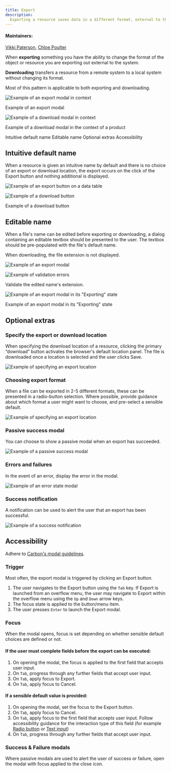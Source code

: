 ```yaml
---
title: Export
description:
  Exporting a resource saves data in a different format, external to the system.
---
```


#### Maintainers:

[Vikki Paterson](https://github.com/vikkipaterson),
[Chloe Poulter](https://github.com/chloepoulterdesign)

<PageDescription>

When **exporting** something you have the ability to change the format of the
object or resource you are exporting out external to the system.

**Downloading** transfers a resource from a remote system to a local system
without changing its format.

Most of this pattern is applicable to both exporting and downloading.

</PageDescription>

![Example of an export modal in context](images/0.png)

<Caption>Example of an export modal</Caption>

![Example of a download modal in context](images/download0.png)

<Caption>Example of a download modal in the context of a product</Caption>

<AnchorLinks>

<AnchorLink>Intuitive default name</AnchorLink>
<AnchorLink>Editable name</AnchorLink>
<AnchorLink small>Optional extras</AnchorLink>
<AnchorLink small>Accessibility</AnchorLink>

</AnchorLinks>

## Intuitive default name

When a resource is given an intuitive name by default and there is no choice of
an export or download location, the export occurs on the click of the Export
button and nothing additional is displayed.

<Row>
<Column colLg={8}>

![Example of an export button on a data table](images/1.png)

</Column>
</Row>

<Row>
 <Column colLg={8}>

![Example of a download button](images/download1.png)

<Caption>Example of a download button</Caption>

 </Column>
</Row>

## Editable name

When a file's name can be edited before exporting or downloading, a dialog
containing an editable textbox should be presented to the user. The textbox
should be pre-populated with the file's default name.

When downloading, the file extension is not displayed.

<Row>
<Column colLg={8}>

![Example of an export modal](images/2.png)

![Example of validation errors](images/newimage1.png)

<Caption>Validate the edited name's extension.</Caption>

![Example of an export modal in its "Exporting" state](images/3.png)

<Caption>Example of an export modal in its "Exporting" state</Caption>

</Column>
</Row>

## Optional extras

### Specify the export or download location

When specifying the download location of a resource, clicking the primary
“download” button activates the browser's default location panel. The file is
downloaded once a location is selected and the user clicks Save.

<Row>
<Column colLg={8}>

![Example of specifying an export location](images/newimage2.png)

</Column>
</Row>

### Choosing export format

When a file can be exported in 2-5 different formats, these can be presented in
a radio-button selection. Where possible, provide guidance about which format a
user might want to choose, and pre-select a sensible default.

<Row>
<Column colLg={8}>

![Example of specifying an export location](images/Format_Selection.png)

</Column>
</Row>

### Passive success modal

You can choose to show a passive modal when an export has succeeded.

<Row>
<Column colLg={8}>

![Example of a passive success modal](images/newimage3.png)

</Column>
</Row>

### Errors and failures

In the event of an error, display the error in the modal.

<Row>
<Column colLg={8}>

![Example of an error state modal](images/newimage4.png)

</Column>
</Row>

### Success notification

A notification can be used to alert the user that an export has been successful.

<Row>
<Column colLg={8}>

![Example of a success notification](images/newimage5.png)

</Column>
</Row>

## Accessibility

Adhere to
[Carbon's modal guidelines](https://www.carbondesignsystem.com/components/modal/accessibility).

### Trigger

Most often, the export modal is triggered by clicking an Export button.

1. The user navigates to the Export button using the `Tab` key. If Export is
   launched from an overflow menu, the user may navigate to Export within the
   overflow menu using the `Up` and `Down` arrow keys.
2. The focus state is applied to the button/menu item.
3. The user presses `Enter` to launch the Export modal.

### Focus

When the modal opens, focus is set depending on whether sensible default choices
are defined or not.

#### If the user must complete fields before the export can be executed:

1. On opening the modal, the focus is applied to the first field that accepts
   user input.
2. On `Tab`, progress through any further fields that accept user input.
3. On `Tab`, apply focus to Export.
4. On `Tab`, apply focus to Cancel.

#### If a sensible default value is provided:

1. On opening the modal, set the focus to the Export button.
2. On `Tab`, apply focus to Cancel.
3. On `Tab`, apply focus to the first field that accepts user input. Follow
   accessibility guidance for the interaction type of this field (for example
   [Radio button](https://www.carbondesignsystem.com/components/radio-button/accessibility#how-it-works)
   or
   [Text input](https://www.carbondesignsystem.com/components/text-input/accessibility#how-it-works))
4. On `Tab`, progress through any further fields that accept user input.

### Success & Failure modals

Where passive modals are used to alert the user of success or failure, open the
modal with focus applied to the close icon.
